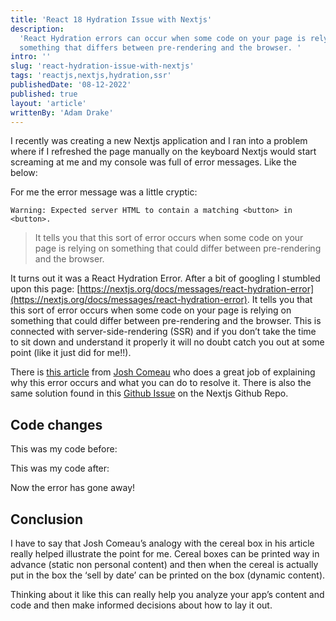 ```yaml
---
title: 'React 18 Hydration Issue with Nextjs'
description:
  'React Hydration errors can occur when some code on your page is relying on
  something that differs between pre-rendering and the browser. '
intro: ''
slug: 'react-hydration-issue-with-nextjs'
tags: 'reactjs,nextjs,hydration,ssr'
publishedDate: '08-12-2022'
published: true
layout: 'article'
writtenBy: 'Adam Drake'
---
```


I recently was creating a new Nextjs application and I ran into a problem where
if I refreshed the page manually on the keyboard Nextjs would start screaming at
me and my console was full of error messages. Like the below:

<ImageComponent
  src="nextjs_error_react_hydration.png"
  altText="Screenshot Nextjs Error caused by misuse of React."
  height={651}
  width={728}
/>

For me the error message was a little cryptic:

```
Warning: Expected server HTML to contain a matching <button> in <button>.
```

> It tells you that this sort of error occurs when some code on your page is
> relying on something that could differ between pre-rendering and the browser.

It turns out it was a React Hydration Error. After a bit of googling I stumbled
upon this page:
[https://nextjs.org/docs/messages/react-hydration-error](https://nextjs.org/docs/messages/react-hydration-error).
It tells you that this sort of error occurs when some code on your page is
relying on something that could differ between pre-rendering and the browser.
This is connected with server-side-rendering (SSR) and if you don’t take the
time to sit down and understand it properly it will no doubt catch you out at
some point (like it just did for me!!).

There is
[this article](https://www.joshwcomeau.com/react/the-perils-of-rehydration/)
from [Josh Comeau](https://twitter.com/JoshWComeau) who does a great job of
explaining why this error occurs and what you can do to resolve it. There is
also the same solution found in this
[Github Issue](https://github.com/vercel/next.js/discussions/17443) on the
Nextjs Github Repo.

## Code changes

This was my code before:

<ImageComponent
  src="react_hydration_code_before.png"
  altText="React Code before change"
  height={675}
  width={728}
/>

This was my code after:

<ImageComponent
  src="react_hydration_code_after.png"
  altText="React Code after change"
  height={722}
  width={728}
/>

Now the error has gone away!

## Conclusion

I have to say that Josh Comeau’s analogy with the cereal box in his article
really helped illustrate the point for me. Cereal boxes can be printed way in
advance (static non personal content) and then when the cereal is actually put
in the box the ‘sell by date’ can be printed on the box (dynamic content).

Thinking about it like this can really help you analyze your app’s content and
code and then make informed decisions about how to lay it out.
